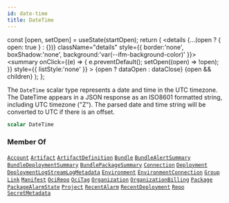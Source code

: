 ```yaml
---
id: date-time
title: DateTime
---
```









  const [open, setOpen] = useState(startOpen);
  return (
    <details {...(open ? { open: true } : {})} className="details" style={{ border:'none', boxShadow:'none', background:'var(--ifm-background-color)' }}>
      <summary
        onClick={(e) => {
          e.preventDefault();
          setOpen((open) => !open);
        }}
        style={{ listStyle:'none' }}
      >
      {open ? dataOpen : dataClose}
      </summary>
      {open && children}
    </details>
  );
};








The `DateTime` scalar type represents a date and time in the UTC
timezone. The DateTime appears in a JSON response as an ISO8601 formatted
string, including UTC timezone ("Z"). The parsed date and time string will
be converted to UTC if there is an offset.


```graphql
scalar DateTime
```








### Member Of

[`Account`](/swapi/types/objects/account.mdx)  <Badge class="badge badge--secondary badge--relation" text="object"/><Bullet />[`Artifact`](/swapi/types/objects/artifact.mdx)  <Badge class="badge badge--secondary badge--relation" text="object"/><Bullet />[`ArtifactDefinition`](/swapi/types/objects/artifact-definition.mdx)  <Badge class="badge badge--secondary badge--relation" text="object"/><Bullet />[`Bundle`](/swapi/types/objects/bundle.mdx)  <Badge class="badge badge--secondary badge--relation" text="object"/><Bullet />[`BundleAlertSummary`](/swapi/types/objects/bundle-alert-summary.mdx)  <Badge class="badge badge--secondary badge--relation" text="object"/><Bullet />[`BundleDeploymentSummary`](/swapi/types/objects/bundle-deployment-summary.mdx)  <Badge class="badge badge--secondary badge--relation" text="object"/><Bullet />[`BundlePackageSummary`](/swapi/types/objects/bundle-package-summary.mdx)  <Badge class="badge badge--secondary badge--relation" text="object"/><Bullet />[`Connection`](/swapi/types/objects/connection.mdx)  <Badge class="badge badge--secondary badge--relation" text="object"/><Bullet />[`Deployment`](/swapi/types/objects/deployment.mdx)  <Badge class="badge badge--secondary badge--relation" text="object"/><Bullet />[`DeploymentLogStreamLogMetadata`](/swapi/types/objects/deployment-log-stream-log-metadata.mdx)  <Badge class="badge badge--secondary badge--relation" text="object"/><Bullet />[`Environment`](/swapi/types/objects/environment.mdx)  <Badge class="badge badge--secondary badge--relation" text="object"/><Bullet />[`EnvironmentConnection`](/swapi/types/objects/environment-connection.mdx)  <Badge class="badge badge--secondary badge--relation" text="object"/><Bullet />[`Group`](/swapi/types/objects/group.mdx)  <Badge class="badge badge--secondary badge--relation" text="object"/><Bullet />[`Link`](/swapi/types/objects/link.mdx)  <Badge class="badge badge--secondary badge--relation" text="object"/><Bullet />[`Manifest`](/swapi/types/objects/manifest.mdx)  <Badge class="badge badge--secondary badge--relation" text="object"/><Bullet />[`OciRepo`](/swapi/types/objects/oci-repo.mdx)  <Badge class="badge badge--secondary badge--relation" text="object"/><Bullet />[`OciTag`](/swapi/types/objects/oci-tag.mdx)  <Badge class="badge badge--secondary badge--relation" text="object"/><Bullet />[`Organization`](/swapi/types/objects/organization.mdx)  <Badge class="badge badge--secondary badge--relation" text="object"/><Bullet />[`OrganizationBilling`](/swapi/types/objects/organization-billing.mdx)  <Badge class="badge badge--secondary badge--relation" text="object"/><Bullet />[`Package`](/swapi/types/objects/package.mdx)  <Badge class="badge badge--secondary badge--relation" text="object"/><Bullet />[`PackageAlarmState`](/swapi/types/objects/package-alarm-state.mdx)  <Badge class="badge badge--secondary badge--relation" text="object"/><Bullet />[`Project`](/swapi/types/objects/project.mdx)  <Badge class="badge badge--secondary badge--relation" text="object"/><Bullet />[`RecentAlarm`](/swapi/types/objects/recent-alarm.mdx)  <Badge class="badge badge--secondary badge--relation" text="object"/><Bullet />[`RecentDeployment`](/swapi/types/objects/recent-deployment.mdx)  <Badge class="badge badge--secondary badge--relation" text="object"/><Bullet />[`Repo`](/swapi/types/objects/repo.mdx)  <Badge class="badge badge--secondary badge--relation" text="object"/><Bullet />[`SecretMetadata`](/swapi/types/objects/secret-metadata.mdx)  <Badge class="badge badge--secondary badge--relation" text="object"/>